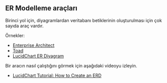 ## ER Modelleme araçları

Birinci yol için, diyagramlardan veritabanı betiklerinin oluşturulması için çok sayıda araç vardır.

Örnekler:


- [Enterprise Architect](https://sparxsystems.com/products/ea/)
- [Toad](https://blog.toadworld.com/what-an-er-diagram-is-and-tools-that-help-build-and-alter-them)
- [LucidChart ER Diyagram](https://www.lucidchart.com/pages/er-diagrams)

Bir aracın nasıl çalıştığını görmek için aşağıdaki videoyu izleyin. 

- [LucidChart Tutorial: How to Create an ERD](https://www.youtube.com/watch?v=RBZtPhZkUZM)

